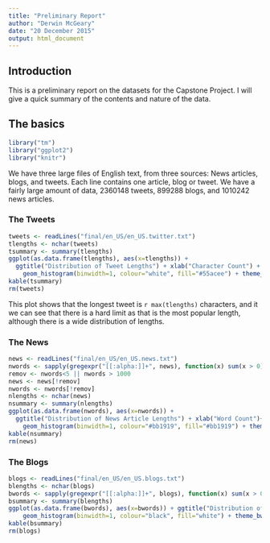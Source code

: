 ```yaml
---
title: "Preliminary Report"
author: "Derwin McGeary"
date: "20 December 2015"
output: html_document
---
```

## Introduction
This is a preliminary report on the datasets for the Capstone Project. I will give a quick summary of the contents and nature of the data.

## The basics

```r
library("tm")
library("ggplot2")
library("knitr")

```

We have three large files of English text, from three sources: News articles, blogs, and tweets. Each line contains one article, blog or tweet. We have a fairly large amount of data, 2360148 tweets, 899288 blogs, and 1010242 news articles.

### The Tweets
```r
tweets <- readLines("final/en_US/en_US.twitter.txt")
tlengths <- nchar(tweets)
tsummary <- summary(tlengths)
ggplot(as.data.frame(tlengths), aes(x=tlengths)) + 
  ggtitle("Distribution of Tweet Lengths") + xlab("Character Count") +
    geom_histogram(binwidth=1, colour="white", fill="#55acee") + theme_bw()
kable(tsummary)
rm(tweets)
```

This plot shows that the longest tweet is `r max(tlengths)` characters, and it we can see that there is a hard limit as that is the most popular length, although there is a wide distribution of lengths.


### The News
```r
news <- readLines("final/en_US/en_US.news.txt")
nwords <- sapply(gregexpr("[[:alpha:]]+", news), function(x) sum(x > 0))
remov <- nwords<5 || nwords > 1000
news <- news[!remov]
nwords <- nwords[!remov]
nlengths <- nchar(news)
nsummary <- summary(nlengths)
ggplot(as.data.frame(nwords), aes(x=nwords)) + 
  ggtitle("Distribution of News Article Lengths") + xlab("Word Count")+ 
    geom_histogram(binwidth=1, colour="#bb1919", fill="#bb1919") + theme_bw()
kable(nsummary)
rm(news)
```


### The Blogs

```r
blogs <- readLines("final/en_US/en_US.blogs.txt")
blengths <- nchar(blogs)
bwords <- sapply(gregexpr("[[:alpha:]]+", blogs), function(x) sum(x > 0))
bsummary <- summary(blengths)
ggplot(as.data.frame(bwords), aes(x=bwords)) + ggtitle("Distribution of Blog Post Lengths") + 
    geom_histogram(binwidth=1, colour="black", fill="white") + theme_bw()
kable(bsummary)
rm(blogs)
```

